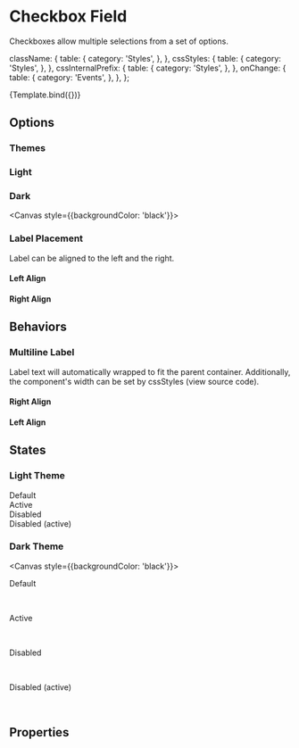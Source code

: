 <!--- Checkbox.stories.mdx --->



<Meta
  title="Components/Inputs/Checkbox"
  component={Checkbox}
  decorators={[withDesign]}
/>

# Checkbox Field

Checkboxes allow multiple selections from a set of options.


  className: {
    table: {
      category: 'Styles',
    },
  },
  cssStyles: {
    table: {
      category: 'Styles',
    },
  },
  cssInternalPrefix: {
    table: {
      category: 'Styles',
    },
  },
  onChange: {
    table: {
      category: 'Events',
    },
  },
};

<Canvas>
  <Story
    name="Checkbox"
    args={{
      label: 'Label',
      id: 'checkbox-canvas',
    }}
    argTypes={argTypes}
    parameters={{
      design: {
        name: 'Figma Design',
        type: 'figma',
        url:
          'https://www.figma.com/file/TENnOP4K38G6r3vDL3emCP/AB---Style-Guide?node-id=488%3A16772',
      },
    }}
  >
    {Template.bind({})}
  </Story>
</Canvas>

## Options

### Themes

### Light

<Canvas>
  <Checkbox checked={false} id="label-left-align" theme="light" label="Label" />
</Canvas>

### Dark

<Canvas style={{backgroundColor: 'black'}}>
  <Checkbox checked={false} id="label-left-align" theme="dark" label="Label" />
</Canvas>

### Label Placement

Label can be aligned to the left and the right.

#### Left Align

<Canvas>
  <Checkbox checked={false} id="label-left-align" label="Label" align="left" />
</Canvas>

#### Right Align

<Canvas>
  <Checkbox
    checked={false}
    id="label-right-align"
    label="Label"
    align="right"
    className="hover"
  />
</Canvas>

## Behaviors

### Multiline Label

Label text will automatically wrapped to fit the parent container. Additionally, the component's width can be set by cssStyles (view source code).

#### Right Align

<Canvas>
  <div style={{ width: '200px' }}>
    <Checkbox
      align="right"
      checked={true}
      id="multiline-right"
      label="I agree to the Terms and Conditions and the Privacy Policy"
    />
  </div>
</Canvas>

#### Left Align

<Canvas>
  <Checkbox
    cssStyles={{ width: '200px' }}
    align="left"
    checked={true}
    id="multiline-left"
    label="I agree to the Terms and Conditions and the Privacy Policy"
  />
</Canvas>

## States
### Light Theme

<Canvas>
  <div>
    Default
    <Checkbox checked={false} id="state-default" label="Label" />
    <br />
    Active
    <Checkbox checked={true} id="state-active" label="Label" />
    <br />
    Disabled
    <Checkbox disabled={true} id="state-disabled" label="Label" />
    <br />
    Disabled (active)
    <Checkbox disabled={true} checked={true} id="state-active"label="Label" />
    <br />
  </div>
</Canvas>

### Dark Theme

<Canvas style={{backgroundColor: 'black'}}>
  <div>
    <p style={{color: 'white'}}> Default </p>
    <Checkbox theme="dark" checked={false} id="state-default" label="Label" />
    <br />
    <p style={{color: 'white'}}> Active </p>    
    <Checkbox theme="dark" checked={true} id="state-active" label="Label" />
    <br />
    <p style={{color: 'white'}}>Disabled </p> 
    <Checkbox theme="dark" disabled={true} id="state-disabled" label="Label" />
    <br />
    <p style={{color: 'white'}}>Disabled (active)</p> 
    <Checkbox theme="dark" disabled={true} checked={true} id="state-active"label="Label" />
    <br />
  </div>
</Canvas>

## Properties

<ArgsTable of={Checkbox} />
